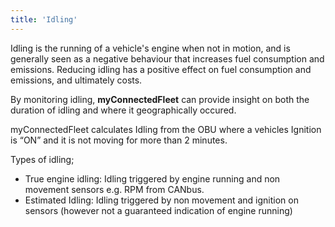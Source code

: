 ```yaml
---
title: 'Idling'
---
```


Idling is the running of a vehicle's engine when not in motion, and is generally seen as a negative behaviour that increases fuel consumption and emissions. Reducing idling has a positive effect on fuel consumption and emissions, and ultimately costs.  

By monitoring idling, **myConnectedFleet** can provide insight on both the duration of idling and where it geographically occured.  

myConnectedFleet calculates Idling from the OBU where a vehicles Ignition is “ON” and it is not moving for more than 2 minutes.  
 
Types of idling; 
- True engine idling: Idling triggered by engine running and non movement sensors e.g. RPM from CANbus.  
- Estimated Idling: Idling triggered by non movement and ignition on sensors (however not a guaranteed indication of engine running)


